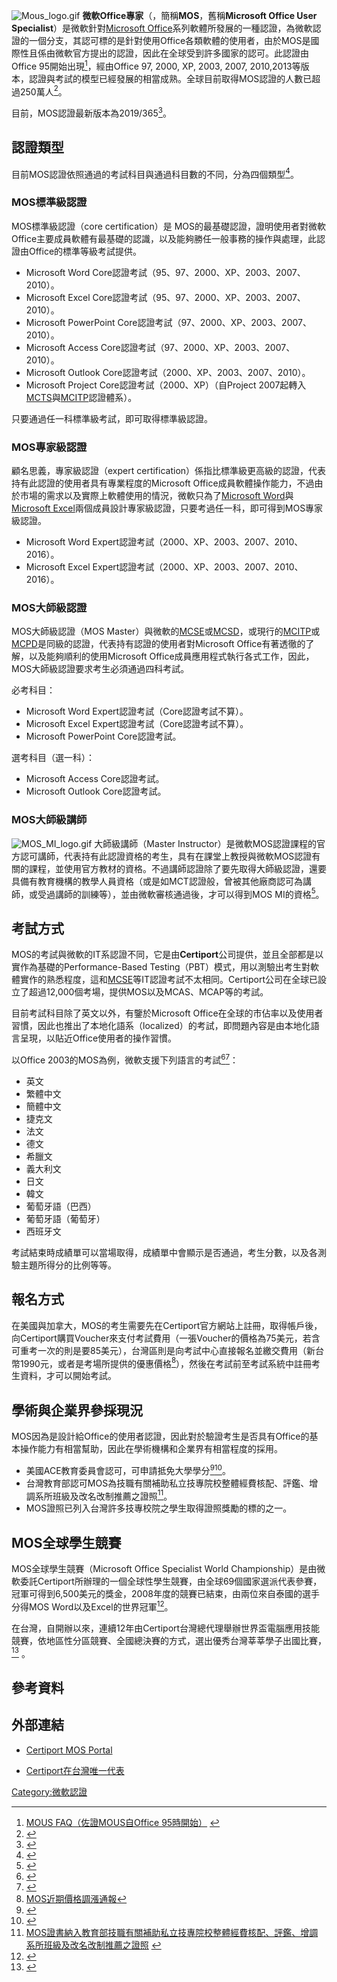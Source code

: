 {{noteTA|G1=IT}}
[[File:Mous_logo.gif|thumb]]
'''微軟Office專家'''（{{lang-en|'''Microsoft Office Specialist'''}}，簡稱'''MOS'''，舊稱'''Microsoft Office User Specialist'''）是微軟針對[[Microsoft_Office|Microsoft Office]]系列軟體所發展的一種認證，為微軟認證的一個分支，其認可標的是針對使用Office各類軟體的使用者，由於MOS是國際性且係由微軟官方提出的認證，因此在全球受到許多國家的認可。此認證由Office 95開始出現<ref>[http://www.seark.org/data/computer/certify/mous-faq.htm MOUS FAQ（佐證MOUS自Office 95時開始）] {{webarchive|url=https://web.archive.org/web/20070714130938/http://www.seark.org/data/computer/certify/mous-faq.htm |date=2007-07-14 }}</ref>，經由Office 97, 2000, XP, 2003, 2007, 2010,2013等版本，認證與考試的模型已經發展的相當成熟。全球目前取得MOS認證的人數已超過250萬人<ref>{{Cite web |url=http://www.microsoft.com/taiwan/learning/mcp/officespecialist/officespecialist.mspx |title=Microsoft Office Specialist認證#瞭解事實 |access-date=2008-10-08 |archive-date=2019-08-20 |archive-url=https://web.archive.org/web/20190820141630/http://www.microsoft.com/taiwan/learning/mcp/officespecialist/officespecialist.mspx |dead-url=no }}</ref>。

目前，MOS認證最新版本為2019/365<ref>{{Cite web |url=http://mos.gotop.com.tw/Certiport/MOS.aspx |title=MOS原廠國際認證-台灣區官方網站 |access-date=2020-09-16 |archive-date=2021-05-10 |archive-url=https://web.archive.org/web/20210510073609/http://mos.gotop.com.tw/Certiport/MOS.aspx |dead-url=no }}</ref>。

==認證類型==

目前MOS認證依照通過的考試科目與通過科目數的不同，分為四個類型<ref>{{Cite web |url=http://www.microsoft.com/learning/mcp/msbc/requirements/default.mspx |title=Microsoft Business Certification Requirements |access-date=2008-10-07 |archive-date=2009-06-08 |archive-url=https://web.archive.org/web/20090608014750/http://www.microsoft.com/learning/mcp/msbc/requirements/default.mspx |dead-url=no }}</ref>。

===MOS標準級認證===

MOS標準級認證（core certification）是 MOS的最基礎認證，證明使用者對微軟Office主要成員軟體有最基礎的認識，以及能夠勝任一般事務的操作與處理，此認證由Office的標準等級考試提供。

* Microsoft Word Core認證考試（95、97、2000、XP、2003、2007、2010）。
* Microsoft Excel Core認證考試（95、97、2000、XP、2003、2007、2010）。
* Microsoft PowerPoint Core認證考試（97、2000、XP、2003、2007、2010）。
* Microsoft Access Core認證考試（97、2000、XP、2003、2007、2010）。
* Microsoft Outlook Core認證考試（2000、XP、2003、2007、2010）。
* Microsoft Project Core認證考試（2000、XP）（自Project 2007起轉入[[MCTS|MCTS]]與[[MCITP|MCITP]]認證體系）。

只要通過任一科標準級考試，即可取得標準級認證。

===MOS專家級認證===

顧名思義，專家級認證（expert certification）係指比標準級更高級的認證，代表持有此認證的使用者具有專業程度的Microsoft Office成員軟體操作能力，不過由於市場的需求以及實際上軟體使用的情況，微軟只為了[[Microsoft_Word|Microsoft Word]]與[[Microsoft_Excel|Microsoft Excel]]兩個成員設計專家級認證，只要考過任一科，即可得到MOS專家級認證。

* Microsoft Word Expert認證考試（2000、XP、2003、2007、2010、2016）。
* Microsoft Excel Expert認證考試（2000、XP、2003、2007、2010、2016）。

===MOS大師級認證===

MOS大師級認證（MOS Master）與微軟的[[MCSE|MCSE]]或[[MCSD|MCSD]]，或現行的[[MCITP|MCITP]]或[[MCPD|MCPD]]是同級的認證，代表持有認證的使用者對Microsoft Office有著透徹的了解，以及能夠順利的使用Microsoft Office成員應用程式執行各式工作，因此，MOS大師級認證要求考生必須通過四科考試。

必考科目：
* Microsoft Word Expert認證考試（Core認證考試不算）。
* Microsoft Excel Expert認證考試（Core認證考試不算）。
* Microsoft PowerPoint Core認證考試。

選考科目（選一科）：
* Microsoft Access Core認證考試。
* Microsoft Outlook Core認證考試。

===MOS大師級講師===
[[File:MOS_MI_logo.gif|frame]]
大師級講師（Master Instructor）是微軟MOS認證課程的官方認可講師，代表持有此認證資格的考生，具有在課堂上教授與微軟MOS認證有關的課程，並使用官方教材的資格。不過講師認證除了要先取得大師級認證，還要具備有教育機構的教學人員資格（或是如MCT認證般，曾被其他廠商認可為講師，或受過講師的訓練等），並由微軟審核通過後，才可以得到MOS MI的資格<ref>{{Cite web |url=http://www.microsoft.com/learning/mcp/officespecialist/instructor/requirements.mspx |title=Microsoft Office Master Instructor Requirements |access-date=2008-10-07 |archive-date=2009-03-09 |archive-url=https://web.archive.org/web/20090309063845/http://www.microsoft.com/learning/mcp/officespecialist/instructor/requirements.mspx |dead-url=no }}</ref>。

==考試方式==

MOS的考試與微軟的IT系認證不同，它是由'''Certiport'''公司提供，並且全部都是以實作為基礎的Performance-Based Testing（PBT）模式，用以測驗出考生對軟體實作的熟悉程度，這和[[MCSE|MCSE]]等IT認證考試不太相同。Certiport公司在全球已設立了超過12,000個考場，提供MOS以及MCAS、MCAP等的考試。

目前考試科目除了英文以外，有鑒於Microsoft Office在全球的市佔率以及使用者習慣，因此也推出了本地化語系（localized）的考試，即問題內容是由本地化語言呈現，以貼近Office使用者的操作習慣。

以Office 2003的MOS為例，微軟支援下列語言的考試<ref>{{Cite web |url=http://www.microsoft.com/learning/mcp/officespecialist/localexams.mspx |title=Localized Microsoft Office Specialist Exams |access-date=2008-10-08 |archive-date=2009-05-05 |archive-url=https://web.archive.org/web/20090505084200/http://www.microsoft.com/learning/mcp/officespecialist/localexams.mspx |dead-url=no }}</ref><ref>{{Cite web |url=http://www.microsoft.com/taiwan/learning/mcp/officespecialist/localexams.mspx |title=當地語系化的Microsoft Office Specialist考試 |access-date=2008-10-08 |archive-date=2019-10-30 |archive-url=https://web.archive.org/web/20191030033028/http://www.microsoft.com/taiwan/learning/mcp/officespecialist/localexams.mspx |dead-url=no }}</ref>：

* 英文
* 繁體中文 
* 簡體中文
* 捷克文
* 法文
* 德文
* 希臘文
* 義大利文 
* 日文 
* 韓文 
* 葡萄牙語（巴西） 
* 葡萄牙語（葡萄牙） 
* 西班牙文

考試結束時成績單可以當場取得，成績單中會顯示是否通過，考生分數，以及各測驗主題所得分的比例等等。

==報名方式==

在美國與加拿大，MOS的考生需要先在Certiport官方網站上註冊，取得帳戶後，向Certiport購買Voucher來支付考試費用（一張Voucher的價格為75美元，若含可重考一次的則是要85美元），台灣區則是向考試中心直接報名並繳交費用（新台幣1990元，或者是考場所提供的優惠價格<ref>[http://www.mos.org.tw/1gc/epaper/epaper_mos_061225.htm#e0 MOS近期價格調漲通報]{{dead link|date=2017年12月 |bot=InternetArchiveBot |fix-attempted=yes }}</ref>），然後在考試前至考試系統中註冊考生資料，才可以開始考試。

==學術與企業界參採現況==

MOS因為是設計給Office的使用者認證，因此對於驗證考生是否具有Office的基本操作能力有相當幫助，因此在學術機構和企業界有相當程度的採用。

* 美國ACE教育委員會認可，可申請抵免大學學分<ref>{{Cite web |url=http://www.microsoft.com/learning/mcp/officespecialist/creditrec.mspx |title=ACE College Credit Recommendations |access-date=2008-10-08 |archive-date=2009-06-02 |archive-url=https://web.archive.org/web/20090602053448/http://www.microsoft.com/learning/mcp/officespecialist/creditrec.mspx |dead-url=no }}</ref><ref>{{Cite web |url=http://www.microsoft.com/learning/mcp/officespecialist/credit.mspx |title=Earn College Credit with Microsoft Office Specialist Certification |access-date=2008-10-08 |archive-url=https://web.archive.org/web/20081218213119/http://www.microsoft.com/learning/mcp/officespecialist/credit.mspx |archive-date=2008-12-18 |dead-url=yes }}</ref>。
* 台灣教育部認可MOS為技職有關補助私立技專院校整體經費核配、評鑑、增調系所班級及改名改制推薦之證照<ref>[http://www.mos.org.tw/1gc/epaper/news080116.htm MOS證書納入教育部技職有關補助私立技專院校整體經費核配、評鑑、增調系所班級及改名改制推薦之證照] {{webarchive|url=https://web.archive.org/web/20090106181044/http://www.mos.org.tw/1gc/epaper/news080116.htm |date=2009-01-06 }}</ref>。
* MOS證照已列入台灣許多技專校院之學生取得證照獎勵的標的之一。

==MOS全球學生競賽==

MOS全球學生競賽（Microsoft Office Specialist World Championship）是由微軟委託Certiport所辦理的一個全球性學生競賽，由全球69個國家選派代表參賽，冠軍可得到6,500美元的獎金，2008年度的競賽已結束，由兩位來自泰國的選手分得MOS Word以及Excel的世界冠軍<ref>{{Cite web |url=http://www.officecompetition.com/ |title=Worldwide Competition on Microsoft Office |access-date=2008-10-08 |archive-date=2009-08-03 |archive-url=https://web.archive.org/web/20090803142749/http://www.officecompetition.com/ |dead-url=no }}</ref>。

在台灣，自開辦以來，連續12年由Certiport台灣總代理舉辦世界盃電腦應用技能競賽，依地區性分區競賽、全國總決賽的方式，選出優秀台灣莘莘學子出國比賽，<ref>{{Cite web |url=http://www.mos.org.tw/ |title=存档副本 |access-date=2008-10-08 |archive-date=2017-09-07 |archive-url=https://web.archive.org/web/20170907072646/http://www.mos.org.tw/ |dead-url=yes }}</ref> 。

==參考資料==
<div class="references-small">
<references />
</div>

==外部連結==
* {{en}} [http://www.certiport.com/Portal/desktopdefault.aspx?tabid=228&roleid=102 Certiport MOS Portal] {{Wayback|url=http://www.certiport.com/Portal/desktopdefault.aspx?tabid=228&roleid=102 |date=20100418232252 }}
* {{zh-tw}} [http://www.mos.org.tw Certiport在台灣唯一代表] {{Wayback|url=http://www.mos.org.tw/ |date=20170907072646 }}

{{Microsoft Certifications}}

[[Category:微軟認證|Category:微軟認證]]
